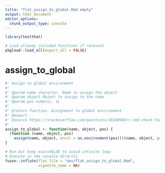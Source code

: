 ```yaml
---
title: "flat_assign_to_global.Rmd empty"
output: html_document
editor_options: 
  chunk_output_type: console
---
```


```r
library(testthat)
```

```r
# Load already included functions if relevant
pkgload::load_all(export_all = FALSE)
```

# assign_to_global

```r
#' Assign to global environment
#'
#' @param name character. Name to assign the object 
#' @param object Object to assign to the name
#' @param pos numeric. 1L
#'
#' @return function. Assignment to global environment
#' @export
#' @source https://stackoverflow.com/questions/28180989/r-cmd-check-found-the-following-assignments-to-the-global-environment
#'
assign_to_global <- function(name, object, pos) {
  (function (name, object, pos)
    assign(name, object, envir = as.environment(pos)))(name, object, pos = 1L)
}
```


```r
# Run but keep eval=FALSE to avoid infinite loop
# Execute in the console directly
fusen::inflate(flat_file = "dev/flat_assign_to_global.Rmd", 
               vignette_name = NA)
```

